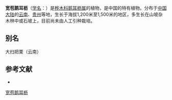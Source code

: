 {{Speciesbox
| name = 宽苞鹅耳枥
| status = 
| status_system = 
| image =
| genus = Carpinus
| species = tsaiana
| authority = Hu
}}

'''宽苞鹅耳枥'''（[[学名|学名]]：{{lang|la|''Carpinus tsaiana''}}）是[[桦木科|桦木科]][[鹅耳枥属|鹅耳枥属]]的植物，是中国的特有植物。分布于[[中国大陆|中国大陆]]的[[云南|云南]]、[[贵州|贵州]]等地，生长于海拔1,200米至1,500米的地区，多生长在山坡杂木林中或石坡上，目前尚未由人工引种栽培。

== 别名 ==
大扫把栗（云南）

== 参考文献 ==
<div class="references-small">
* {{cite web| url =http://www.bioinfo.cn/db05/KmzwSpecies.php?action=view&id=2327| title =宽苞鹅耳枥| work =《中国高等植物数据库全库》| publisher =中国科学院微生物研究所| author =昆明植物研究所| accessdate =2009-02-23| deadurl =yes| archiveurl =https://web.archive.org/web/20160305010347/http://www.bioinfo.cn/db05/KmzwSpecies.php?action=view&id=2327| archivedate =2016-03-05}}
</div>
{{Taxonbar|from=Q1044801}}

[[Category:鹅耳枥属|宽苞鹅耳枥]]


{{植物小作品}}